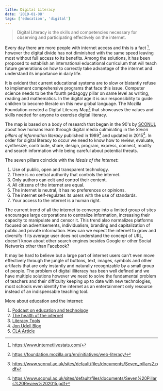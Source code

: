```yaml
---
title: Digital Literacy
date: '2019-01-08'
tags: ['education', 'digital']
---
```


> Digital Literacy is the skills and competencies necessary for observing and participating effectively on the internet.

Every day there are more people with internet access and this is a fact [^1], however the digital divide has not diminished with the same speed leaving most without full access to its benefits. Among the solutions, it has been proposed to establish an international educational curriculum that will teach future generations on how to correctly take advantage of the internet and understand its importance in daily life. 

It is evident that current educational systems are to slow or blatantly refuse to implement comprehensive programs that face this issue. Computer science needs to be the fourth pedagogy pillar on same level as writing, reading and mathematics. In the digital age it is our responsibility to guide children to become literate on this new global language. The Mozilla Foundation created a Digital Literacy Map[^2] that showcases the values and skills needed for anyone to exercise digital literacy.

The map is based on a body of research that began in the 90's by [SCONUL](https://www.sconul.ac.uk/page/seven-pillars-of-information-literacy) about how humans learn through digital media culminating in the *Seven pillars of information literacy* published in 1999[^3] and updated in 2015[^4]. In order for digital literacy to occur we need to know how to review, evaluate, synthesize, contribute, share, design, program, express, connect, modify and search information while being careful about potential threats.

The seven pillars coincide with the *Ideals of the Internet*:

1. Use of public, open and transparent technology.
2. There is no central authority that controls the internet.
3. Only authors can edit and control their content.
4. All citizens of the internet are equal.
5. The internet is neutral, it has no preferences or opinions.
6. The internet self-regulates its users with the use of standards.
7. Your access to the internet is a human right.

The current trend of all the internet to converge into a limited group of sites encourages large corporations to centralize information, increasing their capacity to manipulate and censor it. This trend also normalizes platforms focused on advertisements, individualism, branding and capitalization of public and private information. How can we expect the internet to grow and diversify if its average user does not understand the concept of URL, doesn't know about other search engines besides Google or other Social Networks other than Facebook? 

It may be hard to believe but a large part of internet users can't even move effectively through the jungle of buttons, text, images, symbols and other artifacts that are only instantly and naturally recognizable by a small group of people. The problem of digital illiteracy has been well defined and we have multiple solutions however we need to solve the fundamental problem of teachers and their difficulty keeping up to date with new technologies, most schools even identify the internet as an entertainment only resource instead of an indispensable teaching tool.

More about education and the internet:

1. [Podcast on education and technology](http://tidepodcast.org/)
2. [The health of the internet](https://internethealthreport.org/v01/about/)
4. [Literacy Tools](https://novemberlearning.com/educational-resources-for-educators/web-literacy/)
6. [Jon Udell Blog](https://blog.jonudell.net/)
7. [CLA Article](https://clalliance.org/blog/why-we-need-a-4th-r-reading-writing-arithmetic-algorithms/)

[^1]: https://www.internetlivestats.com/
[^2]: https://foundation.mozilla.org/en/initiatives/web-literacy/
[^3]: https://www.sconul.ac.uk/sites/default/files/documents/Seven_pillars2.pdf
[^4]: https://www.sconul.ac.uk/sites/default/files/documents/Seven%20Pillars%20Review%202015.pdf


